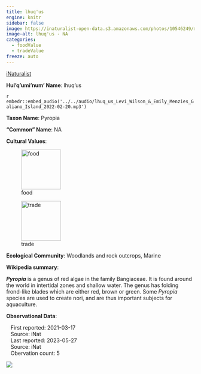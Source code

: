 ```yaml
---
title: lhuq'us
engine: knitr
sidebar: false
image: https://inaturalist-open-data.s3.amazonaws.com/photos/10546249/medium.jpeg
image-alt: lhuq'us - NA
categories:
  - foodValue
  - tradeValue
freeze: auto
---
```


<div role="img" class="imerss-photo" style="background-image: url(https://inaturalist-open-data.s3.amazonaws.com/photos/10546249/medium.jpeg)" 
 alt="lhuq'us - NA">
 <a href="https://www.inaturalist.org/taxa/370272" target="_blank" class="taxonDisplay-iNat-extern">iNaturalist<span class="external-link"></span></a>
</div>

**Hul'q'umi'num' Name**: lhuq'us

`r embedr::embed_audio('../../audio/lhuq_us_Levi_Wilson_&_Emily_Menzies_Galiano_Island_2022-02-20.mp3')`

**Taxon Name**: Pyropia

**"Common" Name**: NA

**Cultural Values**:

:::{layout-nrow=1}
![food](/files/food.svg){width=106px}

![trade](/files/trade.svg){width=106px}
:::

**Ecological Community**: Woodlands and rock outcrops, Marine

**Wikipedia summary**:
<p class="mw-empty-elt">
</p>

<p><i><b>Pyropia</b></i> is a genus of red algae in the family Bangiaceae. It is found around the world in intertidal zones and shallow water. The genus has folding frond-like blades which are either red, brown or green. Some <i>Pyropia</i> species are used to create nori, and are thus important subjects for aquaculture.

**Observational Data**:

|    First reported: 2021-03-17

|    Source: iNat

|    Last reported: 2023-05-27

|    Source: iNat

|    Obervation count: 5

![](community_dist.png)
